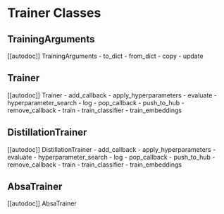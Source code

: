 
# Trainer Classes

## TrainingArguments

[[autodoc]] TrainingArguments
    - to_dict
    - from_dict
    - copy
    - update

## Trainer

[[autodoc]] Trainer
    - add_callback
    - apply_hyperparameters
    - evaluate
    - hyperparameter_search
    - log
    - pop_callback
    - push_to_hub
    - remove_callback
    - train
    - train_classifier
    - train_embeddings

## DistillationTrainer

[[autodoc]] DistillationTrainer
    - add_callback
    - apply_hyperparameters
    - evaluate
    - hyperparameter_search
    - log
    - pop_callback
    - push_to_hub
    - remove_callback
    - train
    - train_classifier
    - train_embeddings

## AbsaTrainer

[[autodoc]] AbsaTrainer
